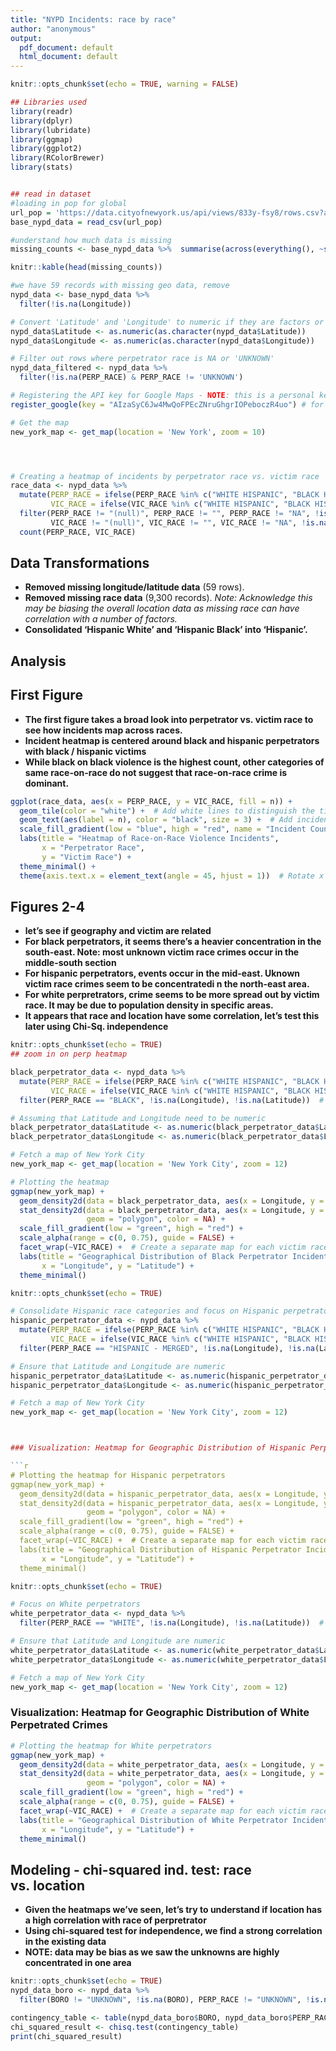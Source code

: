 ---
title: "NYPD Incidents: race by race"
author: "anonymous"
output:
  pdf_document: default
  html_document: default
---

```{r setup, include=FALSE}
knitr::opts_chunk$set(echo = TRUE, warning = FALSE)

## Libraries used 
library(readr) 
library(dplyr)
library(lubridate)
library(ggmap)
library(ggplot2)
library(RColorBrewer)
library(stats)


## read in dataset
#loading in pop for global
url_pop = 'https://data.cityofnewyork.us/api/views/833y-fsy8/rows.csv?accessType=DOWNLOAD'
base_nypd_data = read_csv(url_pop)

#understand how much data is missing 
missing_counts <- base_nypd_data %>%  summarise(across(everything(), ~sum(is.na(.))))

knitr::kable(head(missing_counts))

#we have 59 records with missing geo data, remove
nypd_data <- base_nypd_data %>%
  filter(!is.na(Longitude))

# Convert 'Latitude' and 'Longitude' to numeric if they are factors or characters
nypd_data$Latitude <- as.numeric(as.character(nypd_data$Latitude))
nypd_data$Longitude <- as.numeric(as.character(nypd_data$Longitude))

# Filter out rows where perpetrator race is NA or 'UNKNOWN'
nypd_data_filtered <- nypd_data %>%
  filter(!is.na(PERP_RACE) & PERP_RACE != 'UNKNOWN')

# Registering the API key for Google Maps - NOTE: this is a personal key and will be deprecated once the course ends.
register_google(key = "AIzaSyC6Jw4MwQoFPEcZNruGhgrIOPeboczR4uo") # for grading purposes, this key should still be active and generate calls to google maps api 

# Get the map
new_york_map <- get_map(location = 'New York', zoom = 10)




# Creating a heatmap of incidents by perpetrator race vs. victim race
race_data <- nypd_data %>%
  mutate(PERP_RACE = ifelse(PERP_RACE %in% c("WHITE HISPANIC", "BLACK HISPANIC"), "HISPANIC - MERGED", PERP_RACE),
         VIC_RACE = ifelse(VIC_RACE %in% c("WHITE HISPANIC", "BLACK HISPANIC"), "HISPANIC - MERGED", VIC_RACE)) %>%
  filter(PERP_RACE != "(null)", PERP_RACE != "", PERP_RACE != "NA", !is.na(PERP_RACE),
         VIC_RACE != "(null)", VIC_RACE != "", VIC_RACE != "NA", !is.na(VIC_RACE)) %>%
  count(PERP_RACE, VIC_RACE)
```


## Data Transformations

- **Removed missing longitude/latitude data** (59 rows).
- **Removed missing race data** (9,300 records). _Note: Acknowledge this may be biasing the overall location data as missing race can have correlation with a number of factors._
- **Consolidated 'Hispanic White' and 'Hispanic Black' into 'Hispanic'.**

## Analysis

## First Figure

- **The first figure takes a broad look into perpetrator vs. victim race to see how incidents map across races.**
- **Incident heatmap is centered around black and hispanic perpetrators with black / hispanic victims**
- **While black on black violence is the highest count, other categories of same race-on-race do not suggest that race-on-race crime is dominant.** 

```{r race_by_race_heatmap, echo=FALSE, fig.cap="Heatmap: Race-on-Race"}
ggplot(race_data, aes(x = PERP_RACE, y = VIC_RACE, fill = n)) +
  geom_tile(color = "white") +  # Add white lines to distinguish the tiles
  geom_text(aes(label = n), color = "black", size = 3) +  # Add incident count labels
  scale_fill_gradient(low = "blue", high = "red", name = "Incident Count") +
  labs(title = "Heatmap of Race-on-Race Violence Incidents",
       x = "Perpetrator Race",
       y = "Victim Race") +
  theme_minimal() +
  theme(axis.text.x = element_text(angle = 45, hjust = 1))  # Rotate x axis labels for better readability
```


## Figures 2-4

- **let's see if geography and victim are related**
- **For black perpetrators, it seems there's a heavier concentration in the south-east. Note: most unknown victim race crimes occur in the middle-south section**
- **For hispanic perpetrators, events occur in the mid-east. Uknown victim race crimes seem to be concentratedi n the north-east area.**
- **For white perpretrators, crime seems to be more spread out by victim race. It may be due to population density in specific areas.**
- **It appears that race and location have some correlation, let's test this later using Chi-Sq. independence** 


```{r viz2 cleanup, include=FALSE}
knitr::opts_chunk$set(echo = TRUE)
## zoom in on perp heatmap

black_perpetrator_data <- nypd_data %>%
  mutate(PERP_RACE = ifelse(PERP_RACE %in% c("WHITE HISPANIC", "BLACK HISPANIC"), "HISPANIC - MERGED", PERP_RACE),
         VIC_RACE = ifelse(VIC_RACE %in% c("WHITE HISPANIC", "BLACK HISPANIC"), "HISPANIC - MERGED", VIC_RACE)) %>%
  filter(PERP_RACE == "BLACK", !is.na(Longitude), !is.na(Latitude))  # Ensure location data is available

# Assuming that Latitude and Longitude need to be numeric
black_perpetrator_data$Latitude <- as.numeric(black_perpetrator_data$Latitude)
black_perpetrator_data$Longitude <- as.numeric(black_perpetrator_data$Longitude)

# Fetch a map of New York City
new_york_map <- get_map(location = 'New York City', zoom = 12)
```



```{r geomap, echo=FALSE, fig.cap="Heatmap: Geographic Distribution of Black perpetrated crimes vs. victim race"}
# Plotting the heatmap
ggmap(new_york_map) +
  geom_density2d(data = black_perpetrator_data, aes(x = Longitude, y = Latitude), size = 0.3) +
  stat_density2d(data = black_perpetrator_data, aes(x = Longitude, y = Latitude, fill = ..level.., alpha = ..level..),
                 geom = "polygon", color = NA) +
  scale_fill_gradient(low = "green", high = "red") +
  scale_alpha(range = c(0, 0.75), guide = FALSE) +
  facet_wrap(~VIC_RACE) +  # Create a separate map for each victim race
  labs(title = "Geographical Distribution of Black Perpetrator Incidents by Victim Race",
       x = "Longitude", y = "Latitude") +
  theme_minimal()
```



```{r viz2-cleanup-hispanic, include=FALSE}
knitr::opts_chunk$set(echo = TRUE)

# Consolidate Hispanic race categories and focus on Hispanic perpetrators
hispanic_perpetrator_data <- nypd_data %>%
  mutate(PERP_RACE = ifelse(PERP_RACE %in% c("WHITE HISPANIC", "BLACK HISPANIC"), "HISPANIC - MERGED", PERP_RACE),
         VIC_RACE = ifelse(VIC_RACE %in% c("WHITE HISPANIC", "BLACK HISPANIC"), "HISPANIC - MERGED", VIC_RACE)) %>%
  filter(PERP_RACE == "HISPANIC - MERGED", !is.na(Longitude), !is.na(Latitude))  # Ensure location data is available

# Ensure that Latitude and Longitude are numeric
hispanic_perpetrator_data$Latitude <- as.numeric(hispanic_perpetrator_data$Latitude)
hispanic_perpetrator_data$Longitude <- as.numeric(hispanic_perpetrator_data$Longitude)

# Fetch a map of New York City
new_york_map <- get_map(location = 'New York City', zoom = 12)



### Visualization: Heatmap for Geographic Distribution of Hispanic Perpetrated Crimes

```{r geomap-hispanic, echo=FALSE, fig.cap="Heatmap: Geographic Distribution of Hispanic Perpetrated Crimes vs. Victim Race"}
# Plotting the heatmap for Hispanic perpetrators
ggmap(new_york_map) +
  geom_density2d(data = hispanic_perpetrator_data, aes(x = Longitude, y = Latitude), size = 0.3) +
  stat_density2d(data = hispanic_perpetrator_data, aes(x = Longitude, y = Latitude, fill = ..level.., alpha = ..level..),
                 geom = "polygon", color = NA) +
  scale_fill_gradient(low = "green", high = "red") +
  scale_alpha(range = c(0, 0.75), guide = FALSE) +
  facet_wrap(~VIC_RACE) +  # Create a separate map for each victim race
  labs(title = "Geographical Distribution of Hispanic Perpetrator Incidents by Victim Race",
       x = "Longitude", y = "Latitude") +
  theme_minimal()
```




```{r viz2-cleanup-white, include=FALSE}
knitr::opts_chunk$set(echo = TRUE)

# Focus on White perpetrators
white_perpetrator_data <- nypd_data %>%
  filter(PERP_RACE == "WHITE", !is.na(Longitude), !is.na(Latitude))  # Ensure location data is available

# Ensure that Latitude and Longitude are numeric
white_perpetrator_data$Latitude <- as.numeric(white_perpetrator_data$Latitude)
white_perpetrator_data$Longitude <- as.numeric(white_perpetrator_data$Longitude)

# Fetch a map of New York City
new_york_map <- get_map(location = 'New York City', zoom = 12)
```

  

### Visualization: Heatmap for Geographic Distribution of White Perpetrated Crimes

```{r geomap-white, echo=FALSE, fig.cap="Heatmap: Geographic Distribution of White Perpetrated Crimes vs. Victim Race"}
# Plotting the heatmap for White perpetrators
ggmap(new_york_map) +
  geom_density2d(data = white_perpetrator_data, aes(x = Longitude, y = Latitude), size = 0.3) +
  stat_density2d(data = white_perpetrator_data, aes(x = Longitude, y = Latitude, fill = ..level.., alpha = ..level..),
                 geom = "polygon", color = NA) +
  scale_fill_gradient(low = "green", high = "red") +
  scale_alpha(range = c(0, 0.75), guide = FALSE) +
  facet_wrap(~VIC_RACE) +  # Create a separate map for each victim race
  labs(title = "Geographical Distribution of White Perpetrator Incidents by Victim Race",
       x = "Longitude", y = "Latitude") +
  theme_minimal()
```  
  
## Modeling -  chi-squared ind. test: race vs. location 

- **Given the heatmaps we've seen, let's try to understand if location has a high correlation with race of perpretrator**
- **Using chi-squared test for independence, we find a strong correlation in the existing data**
- **NOTE: data may be bias as we saw the unknowns are highly concentrated in one area**

```{r MODEL-CHISQ, include=TRUE}
knitr::opts_chunk$set(echo = TRUE)
nypd_data_boro <- nypd_data %>%
  filter(BORO != "UNKNOWN", !is.na(BORO), PERP_RACE != "UNKNOWN", !is.na(PERP_RACE))

contingency_table <- table(nypd_data_boro$BORO, nypd_data_boro$PERP_RACE)
chi_squared_result <- chisq.test(contingency_table)
print(chi_squared_result)

```

